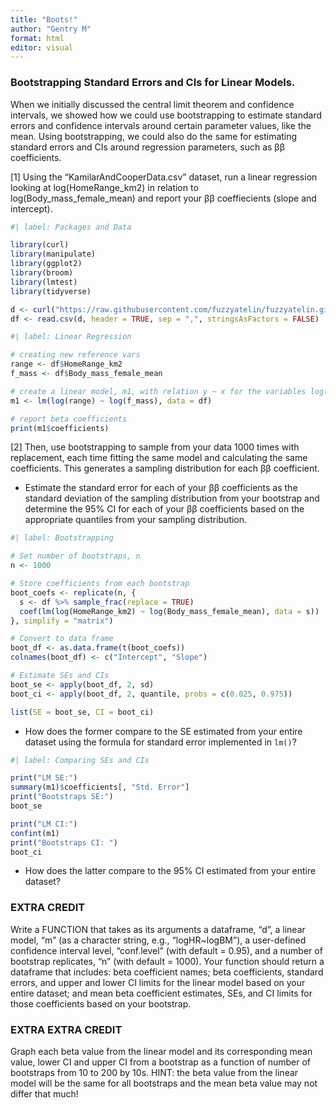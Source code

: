 ```yaml
---
title: "Boots!"
author: "Gentry M"
format: html
editor: visual
---
```


### Bootstrapping Standard Errors and CIs for Linear Models.

When we initially discussed the central limit theorem and confidence intervals, we showed how we could use bootstrapping to estimate standard errors and confidence intervals around certain parameter values, like the mean. Using bootstrapping, we could also do the same for estimating standard errors and CIs around regression parameters, such as ββ coefficients.

\[1\] Using the “KamilarAndCooperData.csv” dataset, run a linear regression looking at log(HomeRange_km2) in relation to log(Body_mass_female_mean) and report your ββ coeffiecients (slope and intercept).

```r
#| label: Packages and Data

library(curl)
library(manipulate)
library(ggplot2)
library(broom)
library(lmtest)
library(tidyverse)

d <- curl("https://raw.githubusercontent.com/fuzzyatelin/fuzzyatelin.github.io/refs/heads/master/AN588_Spring25/KamilarAndCooperData.csv")
df <- read.csv(d, header = TRUE, sep = ",", stringsAsFactors = FALSE)
```

```r
#| label: Linear Regression

# creating new reference vars
range <- df$HomeRange_km2
f_mass <- df$Body_mass_female_mean

# create a linear model, m1, with relation y ~ x for the variables log(HomeRange_km2) and log(Body_mass_female_mean)
m1 <- lm(log(range) ~ log(f_mass), data = df)

# report beta coefficients
print(m1$coefficients)
```

\[2\] Then, use bootstrapping to sample from your data 1000 times with replacement, each time fitting the same model and calculating the same coefficients. This generates a sampling distribution for each ββ coefficient.

-   Estimate the standard error for each of your ββ coefficients as the standard deviation of the sampling distribution from your bootstrap and determine the 95% CI for each of your ββ coefficients based on the appropriate quantiles from your sampling distribution.

```r
#| label: Bootstrapping

# Set number of bootstraps, n
n <- 1000

# Store coefficients from each bootstrap
boot_coefs <- replicate(n, {
  s <- df %>% sample_frac(replace = TRUE)
  coef(lm(log(HomeRange_km2) ~ log(Body_mass_female_mean), data = s))
}, simplify = "matrix")

# Convert to data frame
boot_df <- as.data.frame(t(boot_coefs))
colnames(boot_df) <- c("Intercept", "Slope")

# Estimate SEs and CIs
boot_se <- apply(boot_df, 2, sd)
boot_ci <- apply(boot_df, 2, quantile, probs = c(0.025, 0.975))

list(SE = boot_se, CI = boot_ci)
```

-   How does the former compare to the SE estimated from your entire dataset using the formula for standard error implemented in `lm()`?

```r
#| label: Comparing SEs and CIs

print("LM SE:")
summary(m1)$coefficients[, "Std. Error"]
print("Bootstraps SE:")
boot_se

print("LM CI:")
confint(m1)
print("Bootstraps CI: ")
boot_ci
```

-   How does the latter compare to the 95% CI estimated from your entire dataset?

### **EXTRA CREDIT**

Write a FUNCTION that takes as its arguments a dataframe, “d”, a linear model, “m” (as a character string, e.g., “logHR\~logBM”), a user-defined confidence interval level, “conf.level” (with default = 0.95), and a number of bootstrap replicates, “n” (with default = 1000). Your function should return a dataframe that includes: beta coefficient names; beta coefficients, standard errors, and upper and lower CI limits for the linear model based on your entire dataset; and mean beta coefficient estimates, SEs, and CI limits for those coefficients based on your bootstrap.

### **EXTRA EXTRA CREDIT**

Graph each beta value from the linear model and its corresponding mean value, lower CI and upper CI from a bootstrap as a function of number of bootstraps from 10 to 200 by 10s. HINT: the beta value from the linear model will be the same for all bootstraps and the mean beta value may not differ that much!
